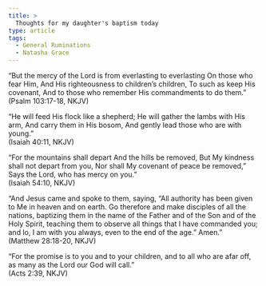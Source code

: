 ```yaml
---
title: >
  Thoughts for my daughter's baptism today
type: article
tags:
  - General Ruminations
  - Natasha Grace
---
```


“But the mercy of the Lord is from everlasting to everlasting On those who fear Him, And His righteousness to children’s children, To such as keep His covenant, And to those who remember His commandments to do them.”  
(Psalm 103:17-18, NKJV)

“He will feed His flock like a shepherd; He will gather the lambs with His arm, And carry them in His bosom, And gently lead those who are with young.”  
(Isaiah 40:11, NKJV)

“For the mountains shall depart And the hills be removed, But My kindness shall not depart from you, Nor shall My covenant of peace be removed,” Says the Lord, who has mercy on you.”  
(Isaiah 54:10, NKJV)

“And Jesus came and spoke to them, saying, “All authority has been given to Me in heaven and on earth. Go therefore and make disciples of all the nations, baptizing them in the name of the Father and of the Son and of the Holy Spirit, teaching them to observe all things that I have commanded you; and lo, I am with you always, even to the end of the age.” Amen.”  
(Matthew 28:18-20, NKJV)

“For the promise is to you and to your children, and to all who are afar off, as many as the Lord our God will call.”  
(Acts 2:39, NKJV)

